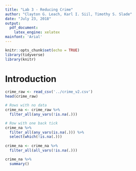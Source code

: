 ```yaml
---
title: "Lab 3 - Reducing Crime"
author: "Clayton G. Leach, Karl I. Siil, Timothy S. Slade"
date: "July 23, 2018"
output: 
  pdf_document: 
    latex_engine: xelatex
mainfont: 'Arial'
---
```


```r
knitr::opts_chunk$set(echo = TRUE)
library(tidyverse)
library(knitr)
```

# Introduction



```r
crime_raw <- read_csv('../crime_v2.csv')
head(crime_raw)
```

```r

# Rows with no data
crime_na <- crime_raw %>%
  filter_all(any_vars(!is.na(.)))

# Row with one back tick
crime_na %>%
  filter_all(any_vars(is.na(.))) %>%
  select(which(!is.na(.)))
  
crime_na <- crime_na %>%
  filter_all(all_vars(!is.na(.)))
```

```r

crime_na %>%
  summary()
```


